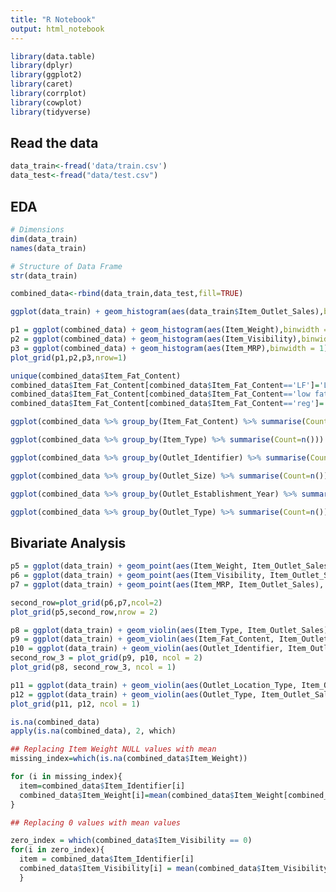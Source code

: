 ```yaml
---
title: "R Notebook"
output: html_notebook
---
```


```r
library(data.table)
library(dplyr)
library(ggplot2)
library(caret)
library(corrplot)
library(cowplot)
library(tidyverse)
```

## Read the data

```r
data_train<-fread('data/train.csv')
data_test<-fread("data/test.csv")
```

## EDA
```r
# Dimensions
dim(data_train)
names(data_train)

# Structure of Data Frame
str(data_train)
```

```r
combined_data<-rbind(data_train,data_test,fill=TRUE)

ggplot(data_train) + geom_histogram(aes(data_train$Item_Outlet_Sales),binwidth = 100) + xlab("Item Outlet Sales")

```

```r
p1 = ggplot(combined_data) + geom_histogram(aes(Item_Weight),binwidth = 0.5)
p2 = ggplot(combined_data) + geom_histogram(aes(Item_Visibility),binwidth = 0.005)
p3 = ggplot(combined_data) + geom_histogram(aes(Item_MRP),binwidth = 1)
plot_grid(p1,p2,p3,nrow=1)

```

```r
unique(combined_data$Item_Fat_Content)
combined_data$Item_Fat_Content[combined_data$Item_Fat_Content=='LF']='Low Fat'
combined_data$Item_Fat_Content[combined_data$Item_Fat_Content=='low fat']='Low Fat'
combined_data$Item_Fat_Content[combined_data$Item_Fat_Content=='reg']='Regular'

ggplot(combined_data %>% group_by(Item_Fat_Content) %>% summarise(Count = n())) +   geom_bar(aes(Item_Fat_Content, Count), stat = "identity")
```


```r
ggplot(combined_data %>% group_by(Item_Type) %>% summarise(Count=n())) + geom_bar(aes(Item_Type,Count),stat='identity') + geom_label(aes(Item_Type, Count, label = Count), vjust = 0.5) + theme(axis.text.x = element_text(angle = 45, hjust = 1))
```

```r
ggplot(combined_data %>% group_by(Outlet_Identifier) %>% summarise(Count=n())) + geom_bar(aes(Outlet_Identifier,Count),stat='identity') + geom_label(aes(Outlet_Identifier, Count, label = Count), vjust = 0.5) + theme(axis.text.x = element_text(angle = 45, hjust = 1))
```


```r
ggplot(combined_data %>% group_by(Outlet_Size) %>% summarise(Count=n())) + geom_bar(aes(Outlet_Size,Count),stat='identity') + geom_label(aes(Outlet_Size, Count, label = Count), vjust = 0.5) + theme(axis.text.x = element_text(angle = 45, hjust = 1))
```


```r
ggplot(combined_data %>% group_by(Outlet_Establishment_Year) %>% summarise(Count=n())) + geom_bar(aes(Outlet_Establishment_Year,Count),stat='identity') + geom_label(aes(Outlet_Establishment_Year, Count, label = Count), vjust = 0.5) + theme(axis.text.x = element_text(angle = 45, hjust = 1))
```


```r
ggplot(combined_data %>% group_by(Outlet_Type) %>% summarise(Count=n())) + geom_bar(aes(Outlet_Type,Count),stat='identity') + geom_label(aes(Outlet_Type, Count, label = Count), vjust = 0.5) + theme(axis.text.x = element_text(angle = 45, hjust = 1))
```



## Bivariate Analysis

```r
p5 = ggplot(data_train) + geom_point(aes(Item_Weight, Item_Outlet_Sales), colour = "violet", alpha = 0.3) + theme(axis.title = element_text(size = 8.5))
p6 = ggplot(data_train) + geom_point(aes(Item_Visibility, Item_Outlet_Sales), colour = "violet", alpha = 0.3) + theme(axis.title = element_text(size = 8.5))
p7 = ggplot(data_train) + geom_point(aes(Item_MRP, Item_Outlet_Sales), colour = "violet", alpha = 0.3) + theme(axis.title = element_text(size = 8.5))

second_row=plot_grid(p6,p7,ncol=2)
plot_grid(p5,second_row,nrow = 2)
```

```r
p8 = ggplot(data_train) + geom_violin(aes(Item_Type, Item_Outlet_Sales), fill = "magenta") + theme(axis.text.x = element_text(angle = 45, hjust = 1), axis.text = element_text(size = 6), axis.title = element_text(size = 8.5))
p9 = ggplot(data_train) + geom_violin(aes(Item_Fat_Content, Item_Outlet_Sales), fill = "magenta") + theme(axis.text.x = element_text(angle = 45, hjust = 1), axis.text = element_text(size = 6), axis.title = element_text(size = 8.5))
p10 = ggplot(data_train) + geom_violin(aes(Outlet_Identifier, Item_Outlet_Sales), fill = "magenta") + theme(axis.text.x = element_text(angle = 45, hjust = 1), axis.text = element_text(size = 6), axis.title = element_text(size = 8.5))
second_row_3 = plot_grid(p9, p10, ncol = 2) 
plot_grid(p8, second_row_3, ncol = 1)
```

```r
p11 = ggplot(data_train) + geom_violin(aes(Outlet_Location_Type, Item_Outlet_Sales), fill = "magenta") 
p12 = ggplot(data_train) + geom_violin(aes(Outlet_Type, Item_Outlet_Sales), fill = "magenta") 
plot_grid(p11, p12, ncol = 1)

```



```r
is.na(combined_data)
apply(is.na(combined_data), 2, which)
```


```r
## Replacing Item Weight NULL values with mean
missing_index=which(is.na(combined_data$Item_Weight))

for (i in missing_index){
  item=combined_data$Item_Identifier[i]
  combined_data$Item_Weight[i]=mean(combined_data$Item_Weight[combined_data$Item_Identifier == item],na.rm=T)
}

## Replacing 0 values with mean values

zero_index = which(combined_data$Item_Visibility == 0) 
for(i in zero_index){    
  item = combined_data$Item_Identifier[i]  
  combined_data$Item_Visibility[i] = mean(combined_data$Item_Visibility[combined_data$Item_Identifier == item], na.rm = T) 
  }

```











